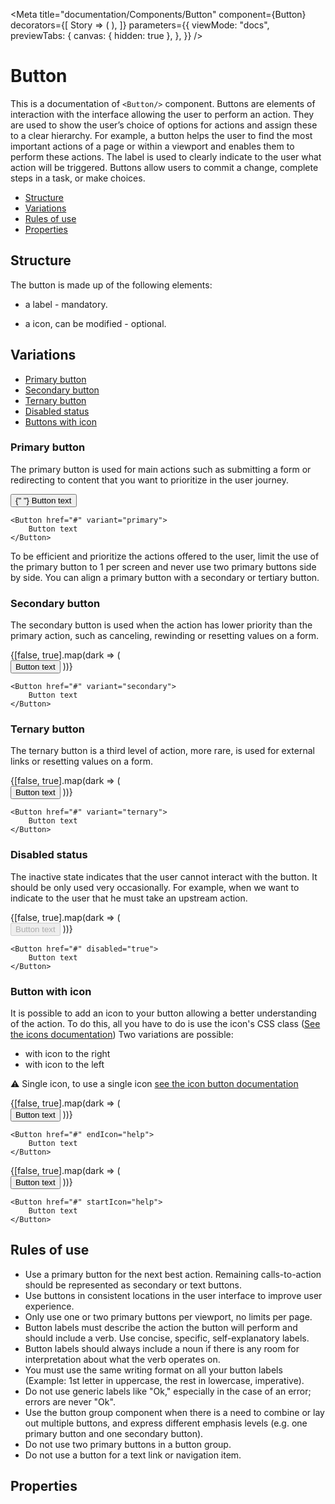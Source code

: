 <!--- Button.stories.mdx 
--->


<Meta
    title="documentation/Components/Button"
    component={Button}
    decorators={[
        Story => (
            <ThemeProvider defaultIsDarkModeEnabled={useDarkMode()}>
                <Story />
            </ThemeProvider>
        ),
    ]}
    parameters={{
        viewMode: "docs",
        previewTabs: {
            canvas: { hidden: true },
        },
    }}
/>

# Button

This is a documentation of `<Button/>` component.
Buttons are elements of interaction with the interface allowing the user to perform an action.
They are used to show the user’s choice of options for actions and assign these to a clear hierarchy.
For example, a button helps the user to find the most important actions of a page or within a viewport and enables
them to perform these actions. The label is used to clearly indicate to the user what action will be triggered.
Buttons allow users to commit a change, complete steps in a task, or make choices.

-   [Structure](#structure)
-   [Variations](#variations)
-   [Rules of use](#rules-of-use)
-   [Properties](#properties)

## Structure

The button is made up of the following elements:

-   a label - mandatory.

-   a icon, can be modified - optional.

## Variations

-   [Primary button](#primary-button)
-   [Secondary button](#secondary-button)
-   [Ternary button](#ternary-button)
-   [Disabled status](#disabled-status)
-   [Buttons with icon](#buttons-with-icon)

### Primary button

The primary button is used for main actions such as submitting a form or redirecting to content that you want to prioritize in the user journey.

<!---  	 	   --->

<Canvas>
    <Story name="Primary button">
        <div className={css({ "margin": 20 })} />
            <Button href="#" variant="primary">
                {" "}
                Button text
            </Button>
    </Story>
</Canvas>

```tsx
<Button href="#" variant="primary">
    Button text
</Button>
```

To be efficient and prioritize the actions offered to the user, limit the use of the primary button to 1 per screen
and never use two primary buttons side by side. You can align a primary button with a secondary or tertiary button.

### Secondary button

The secondary button is used when the action has lower priority than the primary action,
such as canceling, rewinding or resetting values ​​on a form.

<Canvas>
    <Story name="Secondary button">
        {[false, true].map(dark => (
            <Fragment key={dark}>
                <div className={css({ "margin": 20 })} />
                <ThemeProvider dark={dark}>
                    <Button href="#" variant="secondary">
                        Button text
                    </Button>
                </ThemeProvider>
            </Fragment>
        ))}
    </Story>
</Canvas>

```tsx
<Button href="#" variant="secondary">
    Button text
</Button>
```

### Ternary button

The ternary button is a third level of action, more rare,
is used for external links or resetting values ​​on a form.

<Canvas>
    <Story name="Ternary button">
        {[false, true].map(dark => (
            <Fragment key={dark}>
                <div className={css({ "margin": 20 })} />
                <ThemeProvider dark={dark}>
                    <Button href="#" variant="ternary">
                        Button text
                    </Button>
                </ThemeProvider>
            </Fragment>
        ))}
    </Story>
</Canvas>

```tsx
<Button href="#" variant="ternary">
    Button text
</Button>
```

### Disabled status

The inactive state indicates that the user cannot interact with the button.
It should be only used very occasionally. For example, when we want to indicate
to the user that he must take an upstream action.

<Canvas>
    <Story name=" Disabled status">
        {[false, true].map(dark => (
            <Fragment key={dark}>
                <ThemeProvider dark={dark}>
                    <div className={css({ "margin": 20 })} />
                    <Button href="#" disabled="true">
                        Button text
                    </Button>
                </ThemeProvider>
            </Fragment>
        ))}
    </Story>
</Canvas>

```tsx
<Button href="#" disabled="true">
    Button text
</Button>
```

### Button with icon

It is possible to add an icon to your button allowing a better understanding of the action.
To do this, all you have to do is use the icon's CSS class ([See the icons documentation](...))
Two variations are possible:

-   with icon to the right
-   with icon to the left

⚠️ Single icon, to use a single icon [see the icon button documentation](...)

<Canvas>
    <Story name="Button with right icon">
        {[false, true].map(dark => (
            <Fragment key={dark}>
                <div className={css({ "margin": 20 })} />
                <ThemeProvider dark={dark}>
                    <Button href="#" endIcon="help">
                        Button text
                    </Button>
                </ThemeProvider>
            </Fragment>
        ))}
    </Story>
</Canvas>

```tsx
<Button href="#" endIcon="help">
    Button text
</Button>
```

<Canvas>
    <Story name="Button with left icon">
        {[false, true].map(dark => (
            <Fragment key={dark}>
                <div className={css({ "margin": 20 })} />
                <ThemeProvider dark={dark}>
                    <Button href="#" startIcon="help">
                        Button text
                    </Button>
                </ThemeProvider>
            </Fragment>
        ))}
    </Story>
</Canvas>

```tsx
<Button href="#" startIcon="help">
    Button text
</Button>
```

## Rules of use

-   Use a primary button for the next best action. Remaining calls-to-action should be represented as secondary or text buttons.
-   Use buttons in consistent locations in the user interface to improve user experience.
-   Only use one or two primary buttons per viewport, no limits per page.
-   Button labels must describe the action the button will perform and should include a verb. Use concise, specific, self-explanatory labels.
-   Button labels should always include a noun if there is any room for interpretation about what the verb operates on.
-   You must use the same writing format on all your button labels (Example: 1st letter in uppercase, the rest in lowercase, imperative).
-   Do not use generic labels like "Ok," especially in the case of an error; errors are never "Ok".
-   Use the button group component when there is a need to combine or lay out multiple buttons, and express different emphasis levels (e.g. one primary button and one secondary button).
-   Do not use two primary buttons in a button group.
-   Do not use a button for a text link or navigation item.

## Properties

<ArgsTable of={Button} />
